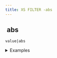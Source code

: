 ```yaml
---
title: XS FILTER -abs
---
```


## <img src="../assets/docuBadge (11).png" alt="" data-size="line"> abs <a href="#xsabs" id="xsabs"></a>

`value|abs`

<details>

<summary>Examples</summary>

```javascript
-5|abs        // Returns 5
3.2|abs       // Returns 3.2
```

</details>
